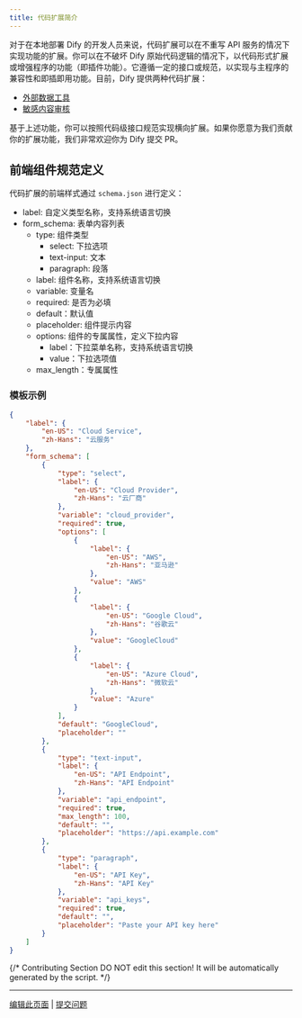 ```yaml
---
title: 代码扩展简介
---
```


对于在本地部署 Dify 的开发人员来说，代码扩展可以在不重写 API 服务的情况下实现功能的扩展。你可以在不破坏 Dify 原始代码逻辑的情况下，以代码形式扩展或增强程序的功能（即插件功能）。它遵循一定的接口或规范，以实现与主程序的兼容性和即插即用功能。目前，Dify 提供两种代码扩展：

* [外部数据工具](./external-data-tool)
* [敏感内容审核](./moderation)

基于上述功能，你可以按照代码级接口规范实现横向扩展。如果你愿意为我们贡献你的扩展功能，我们非常欢迎你为 Dify 提交 PR。

## 前端组件规范定义

代码扩展的前端样式通过 `schema.json` 进行定义：

* label: 自定义类型名称，支持系统语言切换
* form_schema: 表单内容列表
  * type: 组件类型
    * select: 下拉选项
    * text-input: 文本
    * paragraph: 段落
  * label: 组件名称，支持系统语言切换
  * variable: 变量名
  * required: 是否为必填
  * default：默认值
  * placeholder: 组件提示内容
  * options: 组件的专属属性，定义下拉内容
    * label：下拉菜单名称，支持系统语言切换
    * value：下拉选项值
  * max_length：专属属性

### 模板示例

```json
{
    "label": {
        "en-US": "Cloud Service",
        "zh-Hans": "云服务"
    },
    "form_schema": [
        {
            "type": "select",
            "label": {
                "en-US": "Cloud Provider",
                "zh-Hans": "云厂商"
            },
            "variable": "cloud_provider",
            "required": true,
            "options": [
                {
                    "label": {
                        "en-US": "AWS",
                        "zh-Hans": "亚马逊"
                    },
                    "value": "AWS"
                },
                {
                    "label": {
                        "en-US": "Google Cloud",
                        "zh-Hans": "谷歌云"
                    },
                    "value": "GoogleCloud"
                },
                {
                    "label": {
                        "en-US": "Azure Cloud",
                        "zh-Hans": "微软云"
                    },
                    "value": "Azure"
                }
            ],
            "default": "GoogleCloud",
            "placeholder": ""
        },
        {
            "type": "text-input",
            "label": {
                "en-US": "API Endpoint",
                "zh-Hans": "API Endpoint"
            },
            "variable": "api_endpoint",
            "required": true,
            "max_length": 100,
            "default": "",
            "placeholder": "https://api.example.com"
        },
        {
            "type": "paragraph",
            "label": {
                "en-US": "API Key",
                "zh-Hans": "API Key"
            },
            "variable": "api_keys",
            "required": true,
            "default": "",
            "placeholder": "Paste your API key here"
        }
    ]
}
```

{/*
Contributing Section
DO NOT edit this section!
It will be automatically generated by the script.
*/}

---

[编辑此页面](https://github.com/langgenius/dify-docs/edit/main/zh-hans/guides/tools/extensions/code-based/README.mdx) | [提交问题](https://github.com/langgenius/dify-docs/issues/new?title=文档问题%3A%20&body=%23%23%20问题描述%0A%3C%21--%20请简要描述您发现的问题%20--%3E%0A%0A%23%23%20页面链接%0Ahttps%3A%2F%2Fgithub.com%2Flanggenius%2Fdify-docs%2Fblob%2Fmain%2Fzh-hans/guides/tools/extensions/code-based%2FREADME.mdx%0A%0A%23%23%20建议修改%0A%3C%21--%20如果有具体的修改建议，请在此说明%20--%3E%0A%0A%3C%21--%20感谢您对文档质量的关注！%20--%3E)


